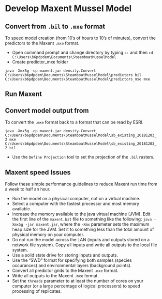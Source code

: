 # Develop Maxent Mussel Model

## Convert from `.bil` to `.mxe` format
To speed model creation (from 10's of hours to 10's of minutes), convert the predictors to the Maxent `.mxe` format.

* Open command prompt and change directory by typing `c:` and then `cd C:\Users\b6pdpdem\Documents\SteamboatMusselModel`
*  Create predictor_mxe folder

```java -Xmx5g -cp maxent.jar density.Convert C:\Users\b6pdpdem\Documents\SteamboatMusselModel\predictors bil C:\Users\b6pdpdem\Documents\SteamboatMusselModel\predictors_mxe mxe```


## Run Maxent


## Convert model output from 
To convert the `.mxe` format back to a format that can be read by ESRI. 

```java -Xmx5g -cp maxent.jar density.Convert C:\Users\b6pdpdem\Documents\SteamboatMusselModel\sb_existing_20181203_2 mxe C:\Users\b6pdpdem\Documents\SteamboatMusselModel\sb_existing_20181203_2 bil```

* Use the `Define Projection` tool to set the projection of the `.bil` rasters. 

## Maxent speed Issues
Follow these simple performance guidelines to reduce Maxent run time from a week to half an hour. 

* Run the model on a physical computer, not on a virtual machine. 
* Select a computer with the fastest processor and most memory available. 
* Increase the memory available to the java virtual machine (JVM). Edit the first line of the `maxent.bat` file to something like the following: `java -Xmx5g -jar maxent.jar`, where the `-Xmx` parameter sets the maximum heap size for the JVM. Set it to something less than the total amount of physical memory on your computer. 
* Do not run the model across the LAN (inputs and outputs stored on a network file system). Copy all inputs and write all outputs to the local file system.
* Use a solid state drive for storing inputs and outputs. 
* Use the "SWD" format for specifying both samples (species occurances) and environmental layers (background points). 
* Convert all predictor grids to the Maxent `.mxe` format. 
* Write all outputs to the Maxent `.mxe` format. 
* Set the `threads` parameter to at least the number of cores on your computer (or a large percentage of logical processors) to speed processing of replicates. 






